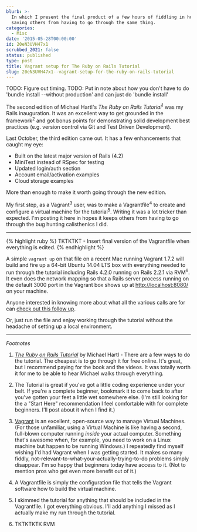```yaml
---
blurb: >-
  In which I present the final product of a few hours of fiddling in hopes of
  saving others from having to go through the same thing.
categories:
  - Misc
date: '2015-05-28T00:00:00'
id: 20eN3UVH47x1
scrubbed_2021: false
status: published
type: post
title: Vagrant setup for The Ruby on Rails Tutorial
slug: 20eN3UVH47x1--vagrant-setup-for-the-ruby-on-rails-tutorial
---
```


TODO: Figure out timing.
TODO: Put in note about how you don't have to do 'bundle install --without production' and can just do 'bundle install'


The second edition of Michael Hartl's _The Ruby on Rails Tutorial_<sup>1</sup> was my Rails inauguration. It was an excellent way to get grounded in the framework<sup>2</sup> and got bonus points for demonstrating solid development best practices (e.g. version control via Git and Test Driven Development). 

Last October, the third edition came out. It has a few enhancements that caught my eye:

- Built on the latest major version of Rails (4.2)
- MiniTest instead of RSpec for testing
- Updated login/auth section
- Account email/activation examples
- Cloud storage examples

More than enough to make it worth going through the new edition. 

My first step, as a Vagrant<sup>3</sup> user, was to make a Vagrantfile<sup>4</sup> to create and configure a virtual machine for the tutorial<sup>5</sup>. Writing it was a lot tricker than expected. I'm posting it here in hopes it keeps others from having to go through the bug hunting calisthenics I did. 

---

{% highlight ruby %}
TKTKTKT - Insert final version of the Vagrantfile when everything is edited.
{% endhighlight %}

A simple `vagrant up` on that file on a recent Mac running Vagrant 1.7.2 will build and fire up a 64-bit Ubuntu 14.04 LTS box with everything needed to run through the tutorial including Rails 4.2.0 running on Rails 2.2.1 via RVM<sup>6</sup>. It even does the network mapping so that a Rails server process running on the default 3000 port in the Vagrant box shows up at [http://localhost:8080/](http://localhost:8080/) on your machine.

Anyone interested in knowing more about what all the various calls are for can [check out this follow up](/vagrant-setup-for-ruby-on-rails-tutorial-part-2). 

Or, just run the file and enjoy working through the tutorial without the headache of setting up a local environment.


---

_Footnotes_


1. _[The Ruby on Rails Tutorial](https://www.railstutorial.org)_ by Michael Hartl - There are a few ways to do the tutorial. The cheapest is to go through it for free online. It's great, but I recommend paying for the book and the videos. It was totally worth it for me to be able to hear Michael walks through everything. 

2. The Tutorial is great if you've got a little coding experience under your belt. If you're a complete beginner, bookmark it to come back to after you've gotten your feet a little wet somewhere else. (I'm still looking for the a "Start Here" recommendation I feel comfortable with for complete beginners. I'll post about it when I find it.)

3. [Vagrant](https://www.vagrantup.com/) is an excellent, open-source way to manage Virtual Machines. (For those unfamiliar, using a Virtual Machine is like having a second, full-blown computer running _inside_ your actual computer. Something that's awesome when, for example, you need to work on a Linux machine but happen to be running Windows.) I repeatedly find myself wishing I'd had Vagrant when I was getting started. It makes so many fiddly, not-relevant-to-what-your-actually-trying-to-do problems simply disappear. I'm so happy that beginners today have access to it. (Not to mention pros who get even more benefit out of it.)

4. A Vagrantfile is simply the configuration file that tells the Vagrant software how to build the virtual machine. 

5. I skimmed the tutorial for anything that should be included in the Vagrantfile. I got everything obvious. I'll add anything I missed as I actually make my run through the tutorial.

6. TKTKTKTK RVM

